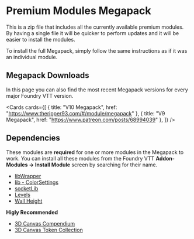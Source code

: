 
# Premium Modules Megapack

This is a zip file that includes all the currently available premium modules. By having a single file it will be quicker
to perform updates and it will be easier to install the modules.

To install the full Megapack, simply follow the same instructions as if it was an individual module.

## Megapack Downloads

In this page you can also find the most recent Megapack versions for every major Foundry VTT version.

<Cards
  cards={[
    { title: "V10 Megapack", href: "https://www.theripper93.com/#/module/megapack" },
    { title: "V9 Megapack", href: "https://www.patreon.com/posts/68994039" },
  ]}
/>

## Dependencies

These modules are **required** for one or more modules in the Megapack to work. You can install all these modules from the Foundry VTT **Addon-Modules -> Install Module** screen by searching for their name.

- [libWrapper](https://github.com/ruipin/fvtt-lib-wrapper)
- [lib - ColorSettings](https://foundryvtt.com/packages/colorsettings)
- [socketLib](https://github.com/manuelVo/foundryvtt-socketlib)
- [Levels](../levels)
- [Wall Height](../free/wall-height)

**Higly Recommended**
- [3D Canvas Compendium](levels-3d-preview/canvas3dcompendium)
- [3D Canvas Token Collection](levels-3d-preview/canvas3dtokencompendium)